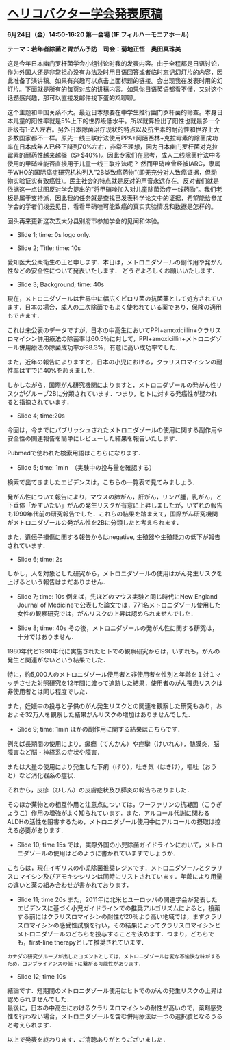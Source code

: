 # [ヘリコバクター学会発表原稿](http://winterwang.github.io/metronidazole/#1)


**6月24日（金）14:50-16:20 第一会場 (1F フィルハーモニアホール)**

**テーマ：若年者除菌と胃がん予防　司会：菊地正悟　奥田真珠美**



这是今年日本幽门罗杆菌学会小组讨论时我的发表内容。由于全程都是日语讨论，作为外国人还是非常担心没有办法及时用日语回答或者临时忘记幻灯片的内容，因此准备了演讲稿。如果有兴趣可以点击上面标题的链接。会出现我在发表时用的幻灯片。下面就是所有的每页对应的讲稿内容。如果你日语英语都看不懂，又对这个话题感兴趣，那可以直接发邮件找下蛋的鸡聊聊。

这个主题和中国关系不大。最近日本想要在中学生推行幽门罗杆菌的筛查。本身日本儿童的阳性率就是5%上下的世界级低水平。所以就算检出了阳性也就最多一个班级有1-2人左右。另外日本除菌治疗现状的特点以及抗生素的耐药性和世界上大多数国家都不一样。原先一线三联疗法使用PPA+阿陌西林+克拉霉素的除菌成功率在日本成年人已经下降到70%左右，非常不理想，因为日本幽门罗杆菌对克拉霉素的耐药性越来越强（$>$40%）。因此专家们在思考，成人二线除菌疗法中多使用的甲硝唑能否直接用于儿童一线三联疗法呢？ 然而甲硝唑曾经被IARC，隶属于WHO的国际癌症研究机构列入"2B类致癌药物"(即无充分对人致癌证据，但动物实验证实有致癌性)。民主社会的特点就是反对的声音永远存在。反对者们就是依据这一点试图反对学会提出的"将甲硝唑加入对儿童除菌治疗一线药物"。我们老板是属于支持派，因此我的任务就是查找已发表科学论文中的证据，希望能给参加学会的学者们拨云见日，看看甲硝唑可能致癌的真实实验情况和数据是怎样的。

回头再来更新这次去大分县别府市参加学会的见闻和体验。

* Slide 1; time: 0s logo only.

* Slide 2; Title;  time: 10s

愛知医大公衆衛生の王と申します．本日は，メトロニダゾールの副作用や発がん性などの安全性について発表いたします．
どうぞよろしくお願いいたします．


* Slide 3; Background; time: 40s 

現在，メトロニダゾールは世界中に幅広くピロリ菌の抗菌薬として処方されています．日本の場合，成人の二次除菌でもよく使われている薬であり，保険の適用もできます．

これは未公表のデータですが，日本の中高生においてPPI+amoxicillin+クラリスロマイシン併用療法の除菌率は60.5％に対して，PPI+amoxicillin+メトロニダゾール併用療法の除菌成功率が98.3%，有意に高い成功率でした．

また，近年の報告によりますと，日本の小児における，クラリスロマイシンの耐性率はすでに40%を超えました．

しかしながら，国際がん研究機関によりますと，メトロニダゾールの発がん性リスクがグループ2Bに分類されています．つまり，ヒトに対する発癌性が疑われると指摘されています．

* Slide 4; time:20s

今回は，今までにパブリッシュされたメトロニダゾールの使用に関する副作用や安全性の関連報告を簡単にレビューした結果を報告いたします．

Pubmedで使われた検索用語はこちらになります．


* Slide 5; time: 1min　（実験中の投与量を確認する）

検索で出てきましたエビデンスは，こちらの一覧表で見てみましょう．

発がん性について報告により，マウスの肺がん，肝がん，リンパ腫，乳がん，と下垂体「かすいたい」がんの発生リスクが有意に上昇しましたが，いずれの報告も1990年代前の研究報告でした．これらの結果を踏まえて，国際がん研究機関がメトロニダゾールの発がん性を2Bに分類したと考えられます．

また，遺伝子損傷に関する報告からはnegative, 生殖器や生殖能力の低下が報告されています．

* Slide 6; time: 2s 

しかし，人を対象とした研究から，メトロニダゾールの使用はがん発生リスクを上げるという報告はまだありません．


* Slide 7; time: 10s 
例えば，先ほどのマウス実験と同じ時代にNew England Journal of Medicineで公表した論文では，771名メトロニダゾール使用した女性の観察研究では，がんリスクの上昇は認められませんでした．

* Slide 8; time: 40s 
その後，メトロニダゾールの発がん性に関する研究は，十分ではありません．

1980年代と1990年代に実施されたヒトでの観察研究からは，いずれも，がんの発生と関連がないという結果でした．

特に，約5,000人のメトロニダゾール使用者と非使用者を性別と年齢を１対１マッチさせた対照研究を12年間に渡って追跡した結果，使用者のがん罹患リスクは非使用者とは同じ程度でした．

また，妊娠中の投与と子供のがん発生リスクとの関連を観察した研究もあり，おおよそ32万人を観察した結果がんリスクの増加はありませんでした．


* Slide 9; time: 1min 
ほかの副作用に関する結果はこちらです．

例えば長期間の使用により，癲癇（てんかん）や痙攣（けいれん），髄膜炎，脳障害など脳・神経系の症状や障害．

または大量の使用により発生した下痢（げり），吐き気（はきけ），嘔吐（おうと）など消化器系の症状．

それから，皮疹（ひしん）の皮膚症状及び膵炎の報告もありました．

そのほか薬物との相互作用と注意点については，ワーファリンの抗凝固（こうぎょうこ）作用の増強がよく知られています．また，アルコール代謝に関わるALDHの活性を阻害するため，メトロニダゾール使用中にアルコールの摂取は控える必要があります．


* Slide 10; time 15s 
では，実際外国の小児除菌ガイドラインにおいて，メトロニダゾールの使用はどのように書かれていますでしょうか．

こちらは，現在イギリスの小児除菌推奨レジメです．メトロニダゾールとクラリスロマイシン及びアモキシシリンは同時にリストされています．年齢により用量の違いと薬の組み合わせが書かれております．


* Slide 11; time 20s 
また，2011年に北米とユーロッパの関連学会が発表したエビデンスに基づく小児ガイドラインでの推奨アルゴリズムによると，投薬する前にはクラリスロマイシンの耐性が20％より高い地域では，まずクラリスロマイシンの感受性試験を行い，その結果によってクラリスロマイシンとメトロニダゾールのどちらを投与することを決めます．つまり，どちらでも，first-line therapyとして推奨されています．

`カナダの研究グループが出したコメントとしては，メトロニダゾールは変な不愉快な味がするため，コンプライアンスの低下に繋がる可能性があります．`

* Slide 12; time 10s 

結論です．短期間のメトロニダゾール使用はヒトでのがんの発生リスクの上昇は認められませんでした．  
最後に，日本の中高生におけるクラリスロマイシンの耐性が高いので，薬剤感受性を行わない場合，メトロニダゾールを含む併用療法は一つの選択肢となるうると考えられます．

以上で発表を終わります．ご清聴ありがとうございました．

